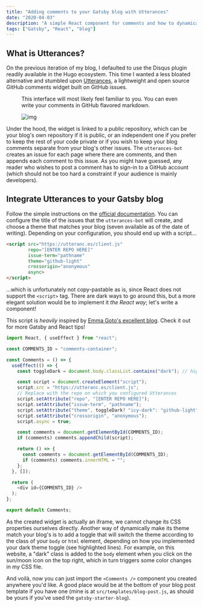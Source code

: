 ```yaml
---
title: "Adding comments to your Gatsby blog with Utterances"
date: "2020-04-03"
description: "A simple React component for comments and how to dynamically change its theme"
tags: ["Gatsby", "React", "blog"]
---
```


<section>

## What is Utterances?

On the previous iteration of my blog, I defaulted to use the Disqus plugin readily available in the Hugo ecosystem. This time I wanted a less bloated alternative and stumbled upon [Utterances](https://utteranc.es), a lightweight and open source GitHub comments widget built on GitHub issues. 

<figure>

<Marginnote id="utterances-preview" tag="p">
  This interface will most likely feel familiar to you. You can even write your comments in GitHub flavored markdown.
</Marginnote>

![img](utterances-preview.png)

</figure>

Under the hood, the widget is linked to a public repository, which can be your blog's own repository if it is public, or an independent one if you prefer to keep the rest of your code private or if you wish to keep your blog comments separate from your blog's other issues. The `utterances-bot` creates an issue for each page where there are comments, and then appends each comment to this issue. As you might have guessed, any reader who wishes to post a comment has to sign-in to a GitHub account (which should not be too hard a constraint if your audience is mainly developers).

</section>

<section>

## Integrate Utterances to your Gatsby blog

Follow the simple instructions on the [official documentation](https://utteranc.es/). You can configure the title of the issues that the `utterances-bot` will create, and choose a theme that matches your blog (seven available as of the date of writing). Depending on your configuration, you should end up with a script...

```html
<script src="https://utteranc.es/client.js"
        repo="[ENTER REPO HERE]"
        issue-term="pathname"
        theme="github-light"
        crossorigin="anonymous"
        async>
</script>
```

...which is unfortunately not copy-pastable as is, since React does not support the `<script>` tag. There are dark ways to go around this, but a more elegant solution would be to implement it _the React way_; let's write a component!

<Marginnote id="comments-component">This script is <em>heavily</em> inspired by <a href="https://www.emgoto.com/gatsby-comments/" target="_blank" rel="noreferrer">Emma Goto's excellent blog</a>. Check it out for more Gatsby and React tips!</Marginnote>

```jsx:title=src/components/comments.js
import React, { useEffect } from "react";

const COMMENTS_ID = "comments-container";

const Comments = () => {
  useEffect(() => {
    const toggleDark = document.body.classList.contains("dark"); // highlight-line

    const script = document.createElement("script");
    script.src = "https://utteranc.es/client.js";
    // Replace with the repo on which you configured Utterances
    script.setAttribute("repo", "[ENTER REPO HERE]");
    script.setAttribute("issue-term", "pathname");
    script.setAttribute("theme", toggleDark? "icy-dark": "github-light"); // highlight-line
    script.setAttribute("crossorigin", "anonymous");
    script.async = true;

    const comments = document.getElementById(COMMENTS_ID);
    if (comments) comments.appendChild(script);

    return () => {
      const comments = document.getElementById(COMMENTS_ID);
      if (comments) comments.innerHTML = "";
    };
  }, []);

  return (
    <div id={COMMENTS_ID} />
  );
};

export default Comments;
```

As the created widget is actually an iframe, we cannot change its CSS properties ourselves directly. Another way of dynamically make its theme match your blog's is to add a toggle that will switch the theme according to the class of your `body` or `html` element, depending on how you implemented your dark theme toggle (see highlighted lines). For example, on this website, a "dark" class is added to the `body` element when you click on the sun/moon icon on the top right, which in turn triggers some color changes in my CSS file.

And voilà, now you can just import the `<Comments />` component you created anywhere you'd like. A good place would be at the bottom of your blog post template if you have one (mine is at `src/templates/blog-post.js`, as should be yours if you've used the `gatsby-starter-blog`).

</section>